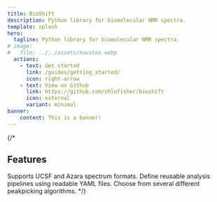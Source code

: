 ```yaml
---
title: BioShift
description: Python library for biomolecular NMR spectra.
template: splash
hero:
  tagline: Python library for biomolecular NMR spectra.
# image:
#   file: ../../assets/houston.webp
  actions:
    - text: Get started
      link: /guides/getting_started/
      icon: right-arrow
    - text: View on Github
      link: https://github.com/chlofisher/bioshift
      icon: external
      variant: minimal
banner:
    content: This is a banner!
---
```


{/*

## Features

<CardGrid>
	<Card title="Import spectra" icon="seti:csv">
        Supports UCSF and Azara spectrum formats.
	</Card>
	<Card title="Declarative pipelines" icon="seti:json">
        Define reusable analysis pipelines using readable YAML files.
	</Card>
	<Card title="Pick peaks" icon="forward-slash">
        Choose from several different peakpicking algorithms.
	</Card>
</CardGrid>
*/}

